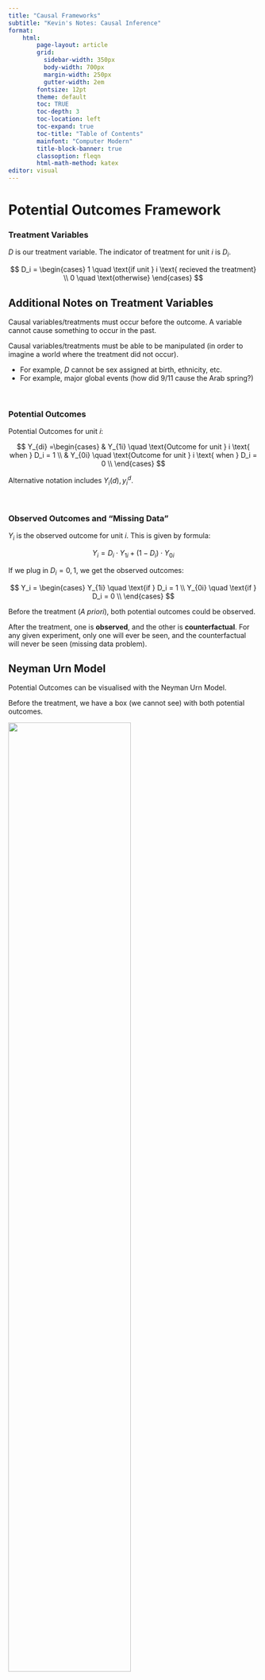 ```yaml
---
title: "Causal Frameworks"
subtitle: "Kevin's Notes: Causal Inference"
format:
    html:
        page-layout: article
        grid:
          sidebar-width: 350px
          body-width: 700px
          margin-width: 250px
          gutter-width: 2em
        fontsize: 12pt
        theme: default
        toc: TRUE
        toc-depth: 3
        toc-location: left
        toc-expand: true
        toc-title: "Table of Contents"
        mainfont: "Computer Modern"
        title-block-banner: true
        classoption: fleqn
        html-math-method: katex
editor: visual
---
```


# **Potential Outcomes Framework**

### Treatment Variables

$D$ is our treatment variable. The indicator of treatment for unit $i$ is $D_i$.

$$
D_i = \begin{cases}
1 \quad \text{if unit } i \text{ recieved the treatment} \\
0 \quad \text{otherwise}
\end{cases}
$$

::: {.callout-tip collapse="true" appearance="simple"}
## Additional Notes on Treatment Variables

Causal variables/treatments must occur before the outcome. A variable cannot cause something to occur in the past.

Causal variables/treatments must be able to be manipulated (in order to imagine a world where the treatment did not occur).

-   For example, $D$ cannot be sex assigned at birth, ethnicity, etc.
-   For example, major global events (how did 9/11 cause the Arab spring?)
:::

<br />

### Potential Outcomes

Potential Outcomes for unit $i$:

$$
Y_{di} =\begin{cases}
& Y_{1i} \quad \text{Outcome for unit } i \text{ when } D_i = 1 \\
& Y_{0i} \quad \text{Outcome for unit } i \text{ when } D_i = 0 \\
\end{cases}
$$

Alternative notation includes $Y_i(d), y_i^d$.

<br />

### Observed Outcomes and "Missing Data"

$Y_i$ is the observed outcome for unit $i$. This is given by formula:

$$
Y_i = D_i \cdot Y_{1i} + (1-D_i) \cdot Y_{0i}
$$

If we plug in $D_i = 0, 1$, we get the observed outcomes:

$$
Y_i = \begin{cases}
Y_{1i} \quad \text{if } D_i = 1 \\
Y_{0i} \quad \text{if } D_i = 0 \\
\end{cases}
$$

Before the treatment (*A priori*), both potential outcomes could be observed.

After the treatment, one is **observed**, and the other is **counterfactual**. For any given experiment, only one will ever be seen, and the counterfactual will never be seen (missing data problem).

::: {.callout-tip collapse="true" appearance="simple"}
## Neyman Urn Model

Potential Outcomes can be visualised with the Neyman Urn Model.

Before the treatment, we have a box (we cannot see) with both potential outcomes.

![](images/clipboard-802589608.png){fig-align="center" width="70%"}

Then, when we apply treatment, we stick our hand into the box that we cannot see, and pull out one observed outcome.

![](images/clipboard-2975134148.png){fig-align="center" width="70%"}

We are essentially sampling from potential outcomes to get observed outcomes.
:::

This missing data problem is called the **fundamental problem of causal inference**.

<br />

### Stable Unit Treatment Value Assumption

The above given observed and potential outcome frameworks depends on the Stable Unit Treatment Value Assumption (SUTVA).

$$
Y_{(D_1, D_2, \dots, D_N)i} = Y_{(D_1', D_2', \dots, D_N')i}
$$

-   Where $D_1, D_2, \dots D_N$ are the observed treatment status $D_i$ of all observations $i = 1, \dots, N$.
-   Where $D_1', D_2', \dots, D_N'$ are any alternative treatment status $D_i$ of all observations.

Or in more simple words:

-   The potential outcomes of unit $i$ only depends on their own treatment status, and no other unit's treatment status.
-   The treatment for everyone is the same (treatment is stable and consistent)

::: {.callout-tip collapse="true" appearance="simple"}
## Examples of SUTVA Violations

-   Spill-over effects: If we are testing a new curriculum, one student $j$ getting the new curriculum may teach their friend $i$ the new curriculum, thus affecting the potential outcomes of $i$.

-   Contagion: If we are studying a disease, diseases can spread, so another unit $j$ getting a disease affects the potential outcomes of unit $i$.

-   Dilution: If we are studying vaccines - there is herd immunity - other people getting the vaccine also reduces our chances of getting the disease.

-   Variable levels of treatment: If we are doing a drug trial, if some people got two doses, while others only got one dose. This is not a consistent treatment.

-   Technical errors: If someone who is supposed to be treated accidentally is not treated. This is not a consistent treatment.
:::

When SUTVA is violated, potential outcomes become very messy, and we no longer have the neat framework as before.

<br />

<br />

------------------------------------------------------------------------

# **Causal Estimands**

### Individual Treatment Effect

The individual treatment effect of a unit $i$ is:

$$
\tau_i = Y_{1i} - Y_{0i}
$$

This is the specific treatment effect for a specific unit $i$.

-   This can never be observed, because we do not see both potential outcomes for the same unit $i$.
-   This is also very hard to estimate, as we cannot reliably fill in the missing potential outcome for any one unit $i$.

Thus, we almost never use individual treatment effects, and use group treatment effects.

<br />

### Average Treatment Effect (ATE)

ATE is a group-level causal estimand.

::: {.callout-tip collapse="true" appearance="simple"}
## Group-Level Causal Estimands

Consider a population of units $i = 1, \dots, N$.

The population has potential outcomes represented in two (only partially observed) vectors:

$$
\begin{split}
& Y_1 = (Y_{11}, Y_{12}, \dots, Y_{1N}) \\
& Y_0 = (Y_{01}, Y_{02}, \dots, Y_{0N})
\end{split}
$$

We compare these two vectors of potential outcomes. The most common way to do this is to use their expected values.
:::

The Average Treatment Effect is defined as:

$$
\begin{split}
\tau_{ATE} & = E(Y_{1i} - Y_{0i}) \\
& = \frac{1}{N_1} \sum\limits_{i=1}^N D_i (Y_{1i} - Y_{0i})
\end{split}
$$

We cannot calculate this with observed data - since we need all potential outcomes to do this. We can estimate this (covered throughout this course).

<br />

### Average Treatment Effect on the Treated (ATT)

An alternative estimand to the ATE is the Average Treatment Effect on the Treated (ATT):

$$
\begin{split}
\tau_{ATT} & = E(Y_{1i} - Y_{0i} \ | \ D_i = 1) \\
& = \frac{1}{N_1} \sum\limits_{i=1}^N D_i (Y_{1i} - Y_{0i}) \quad  \text{where } N_1 = \sum\limits_{i=1}^ND_i
\end{split}
$$

This is the causal effect of [only variables who have received the treatment]{.underline}.

::: {.callout-tip collapse="true" appearance="simple"}
## ATT vs. ATE

When does $\tau_{ATT} = \tau_{ATE}$?

-   When the expectation of the potential outcomes of both the treated and control are the same, then the two equal each other.

The opposite is also true: if the expectation of the potential outcomes of both the treated and control are different, then the two are not equal.
:::

<br />

### Conditional Average Treatment Effect (CATE)

The conditional average treatment effect is any treatment effect where there is a condition on a characteristic/covariate:

$$
\tau_{CATE}(x) = E(Y_{1i} - Y_{0i} \ | \ X_i = x)
$$

This is the causal effect of only variables who meet the condition of the covariate specified.

-   For example, you could find the conditional average treatment effect of only women (so the covariate which we are conditioning on is *gender*).
-   This is often used for tailoring products/medicine/advertising to certain groups of people.

This estimand will go by other names, including the Local Average Treatment Effect (LATE).

<br />

<br />

------------------------------------------------------------------------

# **Identification**

### Identification Problem

We have discussed estimands. But, we cannot directly calculate these due to a lack of potential outcomes.

We need some identification strategy, a combination of data and assumptions, to allow us to identify an estimand. These assumptions will help us fill in the missing potential outcomes.

These identification strategies are part of estimators.

<br />

### Naive Estimator and Selection Bias

A natural way to estimate the ATE is to use a naive estimator: find the average difference of [observed]{.underline} outcomes.

$$
\begin{split}
\hat\tau_{naive} = E(Y_i|D_i = 1) - E(Y_i|D_i = 0)
\end{split}
$$

However, there is an issue - we can show this with algebra:

$$
\begin{split}
\hat\tau_{naive} & = E(Y_i|D_i = 1) - E(Y_i|D_i = 0) \\
& = E(Y_{1i}|D_i = 1) - E(Y_{0i} | D_i = 0) \\
& = E(Y_{1i}|D_i = 1) - E(Y_{0i} | D_i = 0) + E(Y_{0i}|D_i = 1) - E(Y_{0i}|D_i = 1) \\
& = E(Y_{1i}|D_i = 1)- E(Y_{0i}|D_i = 1) + E(Y_{0i}|D_i = 1) - E(Y_{0i} | D_i = 0) \\
& = \tau_{ATT} + E(Y_{0i}|D_i = 1) - E(Y_{0i} | D_i = 0)
\end{split}
$$

We can see that our naive estimator produces the $\tau_{ATT}$ **plus** an extra bit (called the selection bias). Thus, our naive estimator is biased, so we should be careful about using this naive estimator (correlation does not equal causation).

::: {.callout-tip collapse="true" appearance="simple"}
## Details on Selection Bias
:::
